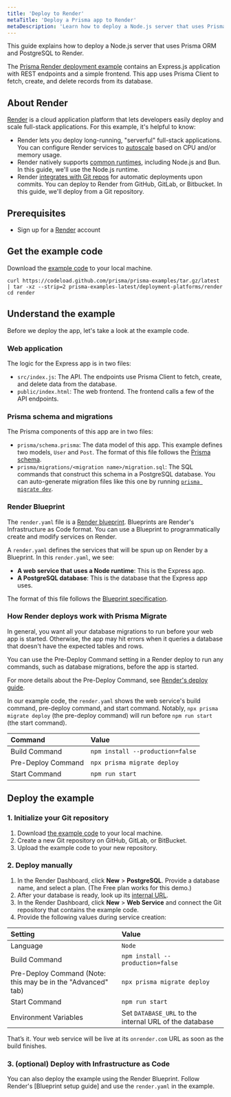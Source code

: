 ```yaml
---
title: 'Deploy to Render'
metaTitle: 'Deploy a Prisma app to Render'
metaDescription: 'Learn how to deploy a Node.js server that uses Prisma ORM to Render.'
---
```



This guide explains how to deploy a Node.js server that uses Prisma ORM and PostgreSQL to Render.

The [Prisma Render deployment example](https://github.com/prisma/prisma-examples/tree/latest/deployment-platforms/render) contains an Express.js application with REST endpoints and a simple frontend. This app uses Prisma Client to fetch, create, and delete records from its database.

## About Render

[Render](https://render.com) is a cloud application platform that lets developers easily deploy and scale full-stack applications. For this example, it's helpful to know:
- Render lets you deploy long-running, "serverful" full-stack applications. You can configure Render services to [autoscale](https://docs.render.com/scaling) based on CPU and/or memory usage.
- Render natively supports [common runtimes](https://docs.render.com/language-support), including Node.js and Bun. In this guide, we'll use the Node.js runtime.
- Render [integrates with Git repos](https://docs.render.com/github) for automatic deployments upon commits. You can deploy to Render from GitHub, GitLab, or Bitbucket. In this guide, we'll deploy from a Git repository.


## Prerequisites

- Sign up for a [Render](https://render.com) account

## Get the example code
Download the [example code](https://github.com/prisma/prisma-examples/tree/latest/deployment-platforms/render) to your local machine.
```terminal
curl https://codeload.github.com/prisma/prisma-examples/tar.gz/latest | tar -xz --strip=2 prisma-examples-latest/deployment-platforms/render
cd render
```

## Understand the example

Before we deploy the app, let's take a look at the example code.

### Web application

The logic for the Express app is in two files:
- `src/index.js`: The API. The endpoints use Prisma Client to fetch, create, and delete data from the database.
- `public/index.html`: The web frontend. The frontend calls a few of the API endpoints.

### Prisma schema and migrations

The Prisma components of this app are in two files:
- `prisma/schema.prisma`: The data model of this app. This example defines two models, `User` and `Post`. The format of this file follows the [Prisma schema](/orm/prisma-schema/overview).
- `prisma/migrations/<migration name>/migration.sql`: The SQL commands that construct this schema in a PostgreSQL database. You can auto-generate migration files like this one by running [`prisma migrate dev`](/orm/prisma-migrate/understanding-prisma-migrate/mental-model#what-is-prisma-migrate).

### Render Blueprint

The `render.yaml` file is a [Render blueprint](https://docs.render.com/infrastructure-as-code). Blueprints are Render's Infrastructure as Code format. You can use a Blueprint to programmatically create and modify services on Render.

A `render.yaml` defines the services that will be spun up on Render by a Blueprint. In this `render.yaml`, we see:
- **A web service that uses a Node runtime**: This is the Express app.
- **A PostgreSQL database**: This is the database that the Express app uses.

The format of this file follows the [Blueprint specification](https://docs.render.com/blueprint-spec).

### How Render deploys work with Prisma Migrate

In general, you want all your database migrations to run before your web app is started. Otherwise, the app may hit errors when it queries a database that doesn't have the expected tables and rows.

You can use the Pre-Deploy Command setting in a Render deploy to run any commands, such as database migrations, before the app is started.

For more details about the Pre-Deploy Command, see [Render's deploy guide](https://docs.render.com/deploys#deploy-steps).

In our example code, the `render.yaml` shows the web service's build command, pre-deploy command, and start command. Notably, `npx prisma migrate deploy` (the pre-deploy command) will run before `npm run start` (the start command).

| **Command**        | **Value**                    |
| :----------------- | :--------------------------- |
| Build Command      | `npm install --production=false` |
| Pre-Deploy Command | `npx prisma migrate deploy`  |
| Start Command      | `npm run start`              |



## Deploy the example

### 1. Initialize your Git repository

1. Download [the example code](https://github.com/prisma/prisma-examples/tree/latest/deployment-platforms/render) to your local machine.
2. Create a new Git repository on GitHub, GitLab, or BitBucket.
3. Upload the example code to your new repository.

### 2. Deploy manually
1. In the Render Dashboard, click **New** > **PostgreSQL**. Provide a database name, and select a plan. (The Free plan works for this demo.)
2. After your database is ready, look up its [internal URL](https://docs.render.com/postgresql-creating-connecting#internal-connections).
3. In the Render Dashboard, click **New** > **Web Service** and connect the Git repository that contains the example code.
4. Provide the following values during service creation:

| **Setting**           | **Value**                    |
| :-------------------- | :--------------------------- |
| Language              | `Node`                       |
| Build Command         | `npm install --production=false` |
| Pre-Deploy Command (Note: this may be in the "Advanced" tab) | `npx prisma migrate deploy`  |
| Start Command         | `npm run start`              |
| Environment Variables | Set `DATABASE_URL` to the internal URL of the database |

That’s it. Your web service will be live at its `onrender.com` URL as soon as the build finishes.

### 3. (optional) Deploy with Infrastructure as Code

You can also deploy the example using the Render Blueprint. Follow Render's [Blueprint setup guide] and use the `render.yaml` in the example.
